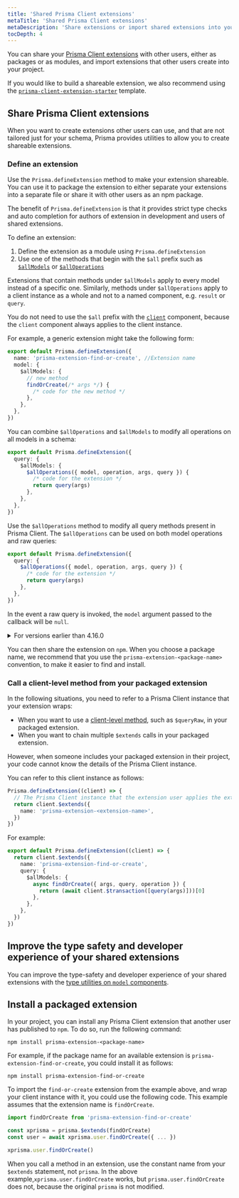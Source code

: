 ```yaml
---
title: 'Shared Prisma Client extensions'
metaTitle: 'Shared Prisma Client extensions'
metaDescription: 'Share extensions or import shared extensions into your Prisma project'
tocDepth: 4
---
```


<TopBlock>

You can share your [Prisma Client extensions](/concepts/components/prisma-client/client-extensions) with other users, either as packages or as modules, and import extensions that other users create into your project.

If you would like to build a shareable extension, we also recommend using the [`prisma-client-extension-starter`](https://github.com/prisma/prisma-client-extension-starter) template.

</TopBlock>

## Share Prisma Client extensions

When you want to create extensions other users can use, and that are not tailored just for your schema, Prisma provides utilities to allow you to create shareable extensions.

### Define an extension

Use the `Prisma.defineExtension` method to make your extension shareable. You can use it to package the extension to either separate your extensions into a separate file or share it with other users as an npm package.

The benefit of `Prisma.defineExtension` is that it provides strict type checks and auto completion for authors of extension in development and users of shared extensions.

To define an extension:

1. Define the extension as a module using `Prisma.defineExtension`
2. Use one of the methods that begin with the `$all` prefix such as [`$allModels`](/concepts/components/prisma-client/client-extensions/model#add-a-custom-method-to-all-models-in-your-schema) or [`$allOperations`](/concepts/components/prisma-client/client-extensions/query#modify-all-prisma-client-operations)

Extensions that contain methods under `$allModels` apply to every model instead of a specific one. Similarly, methods under `$allOperations` apply to a client instance as a whole and not to a named component, e.g. `result` or `query`.

You do not need to use the `$all` prefix with the [`client`](/concepts/components/prisma-client/client-extensions/client) component, because the `client` component always applies to the client instance.

For example, a generic extension might take the following form:

```ts
export default Prisma.defineExtension({
  name: 'prisma-extension-find-or-create', //Extension name
  model: {
    $allModels: {
      // new method
      findOrCreate(/* args */) {
        /* code for the new method */
      },
    },
  },
})
```

You can combine `$allOperations` and `$allModels` to modify all operations on all models in a schema:

```ts
export default Prisma.defineExtension({
  query: {
    $allModels: {
      $allOperations({ model, operation, args, query }) {
        /* code for the extension */
        return query(args)
      },
    },
  },
})
```

Use the `$allOperations` method to modify all query methods present in Prisma Client. The `$allOperations` can be used on both model operations and raw queries:

```ts
export default Prisma.defineExtension({
  query: {
    $allOperations({ model, operation, args, query }) {
      /* code for the extension */
      return query(args)
    },
  },
})
```

In the event a raw query is invoked, the `model` argument passed to the callback will be `null`.

<details>
<summary> For versions earlier than 4.16.0 </summary>

The `Prisma` import is available from a different path shown in the snippet below:

```ts
import { Prisma } from '@prisma/client/scripts/default-index'

export default Prisma.defineExtension({
  name: 'prisma-extension-<extension-name>',
})
```

</details>

You can then share the extension on `npm`. When you choose a package name, we recommend that you use the `prisma-extension-<package-name>` convention, to make it easier to find and install.

### Call a client-level method from your packaged extension

In the following situations, you need to refer to a Prisma Client instance that your extension wraps:

- When you want to use a [client-level method](/reference/api-reference/prisma-client-reference#client-methods), such as `$queryRaw`, in your packaged extension.
- When you want to chain multiple `$extends` calls in your packaged extension.

However, when someone includes your packaged extension in their project, your code cannot know the details of the Prisma Client instance.

You can refer to this client instance as follows:

```ts
Prisma.defineExtension((client) => {
  // The Prisma Client instance that the extension user applies the extension to
  return client.$extends({
    name: 'prisma-extension-<extension-name>',
  })
})
```

For example:

```ts
export default Prisma.defineExtension((client) => {
  return client.$extends({
    name: 'prisma-extension-find-or-create',
    query: {
      $allModels: {
        async findOrCreate({ args, query, operation }) {
          return (await client.$transaction([query(args)]))[0]
        },
      },
    },
  })
})
```

## Improve the type safety and developer experience of your shared extensions

You can improve the type-safety and developer experience of your shared extensions with the [type utilities on `model` components](/concepts/components/prisma-client/client-extensions/model#advanced-type-safety-improve-the-type-safety-and-developer-experience-of-your-custom-model-methods).

## Install a packaged extension

In your project, you can install any Prisma Client extension that another user has published to `npm`. To do so, run the following command:

```terminal
npm install prisma-extension-<package-name>
```

For example, if the package name for an available extension is `prisma-extension-find-or-create`, you could install it as follows:

```terminal
npm install prisma-extension-find-or-create
```

To import the `find-or-create` extension from the example above, and wrap your client instance with it, you could use the following code. This example assumes that the extension name is `findOrCreate`.

```ts
import findOrCreate from 'prisma-extension-find-or-create'

const xprisma = prisma.$extends(findOrCreate)
const user = await xprisma.user.findOrCreate({ ... })

xprisma.user.findOrCreate()
```

When you call a method in an extension, use the constant name from your `$extends` statement, not `prisma`. In the above example,`xprisma.user.findOrCreate` works, but `prisma.user.findOrCreate` does not, because the original `prisma` is not modified.
